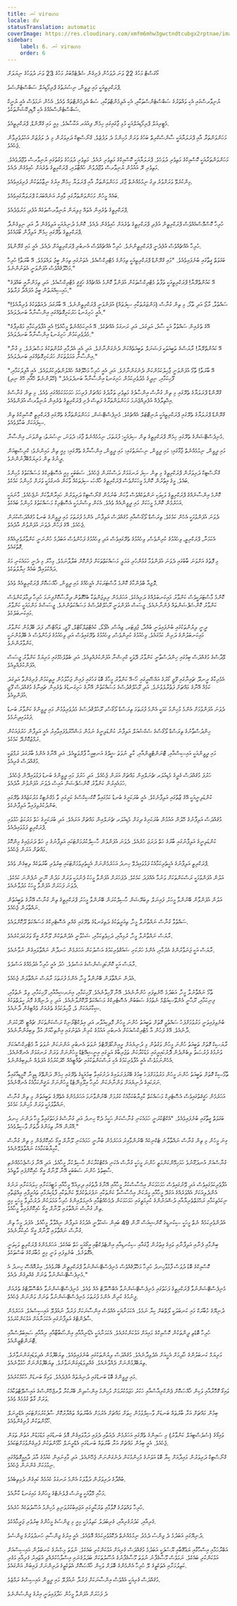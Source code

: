 ```yaml
---
title: ކަނ virഗോ
locale: dv
statusTranslation: automatic
coverImage: https://res.cloudinary.com/xmfm6mhw3gwctndtcubgx2rptnae/image/upload/v1741354450/small_cover_tratado_esoterico_de_astrologia_hermetica_6210a35442.webp
sidebar:
    label: 6. ކަނ virഗോ
    order: 6
---
```

އޯގަސްޓް މަހުގެ 22 ވަނަ ދުވަހުން ފެށިގެން ސެޕްޓެމްބަރު މަހުގެ 23 ވަނަ ދުވަހުގެ ނިޔަލަށް

ޕްރަކްރިތީއަކީ މައި ދީވީން، ނިސުރަތުގެ ޕްރިމޯޑިއަލް ސަބްސްޓެންސެވެ.

ޔުނިވާރސްގައި އެކި ވައްތަރުގެ ސަބްސްޓެންސްތަކާއި، އެކި އެލިމެންޓްތަކާއި، ސަބް އެލިމެންޓްތައް ވެއެވެ. އެހެން ނަމަވެސް އެއީ ޔުނީކް ސަބްސްޓެންސްއެއްގެ އެކި މޮޑިފިކޭޝަންތަކެވެ.

މެޓީރިއަލް ޕްރިމޯޑިއަލްއަކީ މުޅި ޖާގައިގައި ހިމެނޭ ޕިއުއަރ އަކާސާއެވެ. މިއީ މައި ގްރޭންޑް، ޕްރަކްރިތީއެވެ.

މަހަންވަންތަރާ އާއި ޕްރަލަޔާއަކީ ސާންސްކްރިތް ބަހުގެ ވަރަށް މުހިންމު ދެ ލަފުޒެވެ. ގްނޯސްޓިކް ދަރިވަރުން މި ދެ ލަފުޒަށް އަހުލުވެރިވާން ޖެހެއެވެ.

މަހަންވަންތަރާއަކީ ކޮސްމިކްގެ މަތިވެރި ދުވަހެވެ. ޕްރަލަޔާއަކީ ކޮސްމިކްގެ މަތިވެރި ރެއެވެ. މަތިވެރި ދުވަހުގެ ވަގުތުގައި ޔުނިވާރސް ވުޖޫދުވެއެވެ. މަތިވެރި ރޭ އައުމުން ޔުނިވާރސް ވުޖޫދުވުން ހުއްޓާލައި، ޕްރަކްރިތީގެ ތެރެއަށް ހުއިވެގެން ދެއެވެ.

މިންކުރެވޭ ވަރަށްވުރެ ދިގު ނިމުމެއްނެތް ޖާގަ، މަހަންވަންތަރާ އާއި ޕްރަލަޔާ ހިމެނޭ އިރުގެ ނިޒާމުތަކުން ފުރިފައިވެއެވެ.

ބައެއް މީހުން މަހަންވަންތަރާގައި ވާއިރު އަނެއްބަޔަކު ޕްރަލަޔާގައިވެއެވެ.

ޕްރަކްރިތީގެ ތެރެއިން އެތައް މިލިޔަން ޔުނިވާރސްތަކެއް އުފެދި މަރުވެދެއެވެ.

ހުރިހާ ކޮސްމޮސްއެއްވެސް ޕްރަކްރިތީން އުފެދި ޕްރަކްރިތީގެ ތެރެއަށް ހުއިވެގެން ދެއެވެ. ކޮންމެ ދުނިޔެއަކީ އަލިވެގެން ދާ އަދި ނިވިގެންދާ ޕްރަކްރިތީގެ ތެރޭގައި ހިމެނޭ އަލިފާން ބޯޅައެކެވެ.

ހުރިހާ އެއްޗެއްވެސް އުފެދެނީ ޕްރަކްރިތީންނެވެ. ހުރިހާ އެއްޗެއްވެސް އެނބުރި ޕްރަކްރިތީއަށް ދެއެވެ. އެއީ މައި ގްރޭންޑެވެ.

ބަގަވަތް ގީތާގައި ބުނެފައިވެއެވެ. "މައި ގްރޭންޑް ޕްރަކްރިތީއަކީ ތިމަންގެ މެޓްރިކްސްއެވެ. އެތަނުގައި ތިމަން ބީޖު ލައްވަމެވެ. އޭ ބާރަތާ! ހުރިހާ މަޚްލޫޤެއްވެސް އުފަންވަނީ އެތަނުންނެވެ."

"އޭ ކައުންތްރޭޔާ! ޕްރަކްރިތީއަކީ ތަފާތު މެޓްރިކްސްތަކުން އުފަންވާ ކޮންމެ އެއްޗެއްގެ ހަޤީޤީ މެޓްރިކްސްއެވެ. އަދި ތިމަންނާއީ ބައްޕަގެ ޙައިސިއްޔަތުން ބީޖު އުފައްދާ ފަރާތެވެ."

"ސައްތުވާ، ރާޖޯ އަދި ތާމޯ، މި ތިން ގުނާސް (މަންޒަރުތަކާއި ސިފަތައް) އުފަންވަނީ ޕްރަކްރިތީންނެވެ. އޭ ބާރުގަދަ ދެއަތްތަކުގެ ވެރިޔާއެވެ! އެއީ ހަށިގަނޑު ހަރުކަށިގޮތެއްގައި އިންސާނާއާ ބަނދެލައެވެ."

"އޭގެ ތެރެއިން ސައްތުވާ އަކީ ސާފު، އަލިގަދަ، އަދި ރަނގަޅު އެއްޗެކެވެ. އޭ އުނިކަމެއްނެތް މީހާއެވެ! އެއީ އުފާވެރިކަމާއި މަޢްރިފާގެ މެދުވެރިކަމުން ހަށިގަނޑު އިންސާނާއާ ބަނދެލައެވެ."

"އޭ ކައުންތްރޭޔާ! ރާޔަސްގެ ތަބީއަތަކީ ފަޝަނަލް ތަބީއަތެއްކަން ދެނެގަންނާށެވެ. އަދި އެއީ އެދުމާއި ގުޅުންތަކުގެ މަޞްދަރެވެ. މި ގުނާ އިންސާނާ ޢަމަލުތަކަށް ހަރުކަށިގޮތެއްގައި ބަނދެލައެވެ."

"އޭ ބާރަތާ! ތާމޯ އުފަންވަނީ ޖާހިލުކަމުންކަން ދެނެގަންނާށެވެ. އަދި އެއީ ހުރިހާ މަޚްލޫޤެއް ހެއްލުންތެރިކުރުވައެވެ. އެއީ ޣާފިލުކަމާއި، ފޫހިކަމާއި، ނިދީގެ މެދުވެރިކަމުން ހަށިގަނޑު އިންސާނާއާ ބަނދެލައެވެ." (ހޭލުންނެތް ހޭއާއި ހޭގެ ނިދި)

ގްރޭންޑް ޕްރަލަޔާގެ ތެރޭގައި މި ތިން ގުނާސް އިންޞާފުގެ މަތިވެރި ތަރާދުގެ މައްޗަށް ފުރިހަމަ ހަމަހަމަކަމެއްގައި ވެއެވެ. މި ތިން ގުނާސްގެ އިޚްތިލާފެއް އުފެދިއްޖެނަމަ މަހަންވަންތަރާގެ ފަތިސް ފެށި ޕްރަކްރިތީގެ ތެރެއިން ޔުނިވާރސް އުފަންވެއެވެ.

ގްރޭންޑް ޕްރަލަޔާގެ ތެރޭގައި ޕްރަކްރިތީއަކީ ޔުނިޓޮޓަލް އެއްޗެކެވެ. މެނިފެސްޓޭޝަން، މަހަންވަންތަރާގެ ތެރޭގައި ޕްރަކްރިތީ ކޮސްމިކްގެ ތިން ސިފައަކަށް ބަހާލެވެއެވެ.

މެނިފެސްޓޭޝަންގެ ތެރޭގައި ހިމެނޭ ޕްރަކްރިތީގެ ތިން ސިފައަކީ: ފުރަތަމަ، ނިމުމެއްނެތް ޖާގަ؛ ދެވަނަ، ނިސުރަތު؛ ތިންވަނަ، އިންސާނާ.

މައި ދީވީން، ނިމުމެއްނެތް ޖާގާގައި؛ މައި ދީވީން، ނިސުރަތުގައި؛ މައި ދީވީން، އިންސާނާގެ ތެރޭގައި؛ މިއީ ތިން މައިންނެވެ؛ ކްރިސްޓިއަން ދީނުގެ ތިން މަރިޔަމްބޭފާނުންނެވެ.

ގްނޯސްޓިކް ދަރިވަރުން ޕްރަކްރިތީގެ މި ތިން ސިފަ ރަނގަޅަށް ދަސްކުރަން ޖެހެއެވެ. ސަބަބަކީ މިއީ އެސޮޓެރިކްގެ މަސައްކަތުގެ މުހިންމު ބައެވެ. މީގެ އިތުރުން ކޮންމެ މީހަކަށްވެސް ޕްރަކްރިތީގެ ޚާއްޞަ ސިފަތަކެއް ވާކަން އެނގުމަކީ ވަރަށް މުހިންމު ކަމެކެވެ.

ކޮންމެ އިންސާނެއްގެ ޕްރަކްރިތީގެ ވަކިވަކި ނަންތަކެއްވެސް ވާކަން ބުނުމުން ގްނޯސްޓިކް ދަރިވަރުން ހައިރާންވާކަށް ނުޖެހެއެވެ. މާނައަކީ އަހަރެމެން ކޮންމެ މީހަކަށް މައި ދީވީންއެއް ވެއެވެ. އެކަން ވިސްނުމަކީ އެސޮޓެރިކް މަސައްކަތުގެ މުހިންމު ބައެކެވެ.

ދެވަނަ އުފަންވުމަކީ އެހެން ކަމެކެވެ. ތިރަސްޑް ލޯގޯސްއާއި މުޤައްދަސް އަލިފާނު، އެންމެ ފުރަތަމަ މައި ދީވީންގެ ބަނޑު މުޤައްދަސްކުރަން ޖެހެއެވެ. އޭގެ ފަހުން ދެވަނަ އުފަންވުން އާދެއެވެ.

އެކަމަނާ، ޕްރަކްރިތީ، ވިހެއުމުގެ ކުރިންވެސް، ވިހެއުމުގެ ތެރޭގައިވެސް އަދި ވިހެއުމުގެ ފަހުންވެސް އަބަދުމެ ހުންނަނީ ކަންވާރުވެރިއެއްގެ ގޮތުގައެވެ.

މި ފޮތުގެ އަށްވަނަ ބާބުގައި ދެވަނަ އުފަންވުމާ ގުޅުންހުރި ޢަމަލީ މަސައްކަތްތަކަށް ފުންކޮށް ބަލާލާނަމެވެ. މިހާރު މި ދެނީ ހަމައެކަނި މަގު ދައްކުވައިދޭ ބައެއް ޚިޔާލުތަކެވެ.

ލޮޖިއާ ބްލެންކާގެ ކޮންމެ މާސްޓަރަކަށް އެމީހެއްގެ މައި ދީވީން، ޚާއްޞަކޮށް ޕްރަކްރިތީއެއް ވެއެވެ.

ކޮންމެ މާސްޓަރަކީވެސް ކަންވާރު މައިކަނބަލެއްގެ ދަރިއެކެވެ. އަހަރެމެން ރިލިޖަންތަކާ ބެހޭގޮތުން ދިރާސާކޮށްފިނަމަ ހުރިހާ ދިމާލަކުންވެސް ކަންވާރު ކޮންސެޕްޝަންތައް ފެންނާނެއެވެ. ޖީސަސް އުފަންވަނީ ރޫޙުލްޤުދުސްގެ މަސައްކަތުންނެވެ. ޖީސަސްގެ މަންމައަކީ ކަންވާރު މައިކަނބަލެކެވެ.

ދީނީ ލިޔުންތަކުގައި ބުނެފައިވަނީ ބުއްދާ، ޖުޕިޓަރ، ޒިއުސް، އެޕޯލޯ، ކުއެޓްޒަލްކޯޓްލް، ފޫޖީ، ލައޯޓްސޭ، ފަދަ ބޭފުޅުން ކަންވާރު މައިކަނބަލުންގެ ދަރިން ކަމުގައެވެ. ވިހެއުމުގެ ކުރިންވެސް، ވިހެއުމުގެ ތެރޭގައިވެސް އަދި ވިހެއުމުގެ ފަހުންވެސް އެ ބޭފުޅުންނަކީ ކަންވާރުންނެވެ.

ވޭދާސްގެ މުޤައްދަސް ބިމުގައި ހިންދުސްތާނީ ކަންވާރު ދޭވަކީ ކްރިޝްނާ އުފަންކުރެއްވިއެވެ. އަދި ބެތްލެހެމްގައި މަރިޔަމް ކަންވާރު ޖީސަސް އުފަންކުރެއްވިއެވެ.

އެމެރިކާގެ ރީނދޫ ޗައިނާގައި ފޫޖީ ކޯރުގެ އައްސޭރީގައި ހޯ-އޭ ކަންވާރު މީހާގެ ބޮޑު ގަހުގައި ފައިން ޖަހާލުމުން ރީތިކަމުން ފުރިގެންވާ އަލިގަދަ ކަމެއް އޭނާގެ މައްޗަށް ފަތުރާލެވުނެވެ. އަދި ރޫޙުލްޤުދުސްގެ މަސައްކަތުން އޭނާގެ ހަށިގަނޑުގެ ތެރެއިން ޗައިނާގެ މުޤައްދަސް ފޫޖީ އުފަންވިއެވެ.

ދެވަނަ އުފަންވުމަށް އެންމެ މުހިންމު ކަމަކީ އެންމެ ފުރަތަމަ ތިރަސްޑް ލޯގޯސް، ރޫޙުލްޤުދުސްގެ މެދުވެރިވުމުން މައި ދީވީންގެ ކަންވާރު ބަނޑު ފަޅުވައިދިނުމެވެ.

ހިންދުސްތާނުގެ ތިރަސްޑް ލޯގޯސްގެ ސެކްޝުއަލް އަލިފާނު ކުންޑަލިނީގެ ނަމުން މަޝްހޫރުވެފައިވާއިރު އެއީ އަލިފާން ހަރުފައަކުން ރަމްޒުކޮށްދޭ ކަމެކެވެ.

މައި ދީވީންއަކީ އައިސިސްއާއި، ޓޮނަންޓްޒީންއާއި، ކާލީ ނުވަތަ ޝީވްގެ އަނބިމީހާ ޕާރްވަތީއެވެ. އަދި އޭނާގެ އެންމެ ބާރުގަދަ ރަމްޒަކީ މުޤައްދަސް ގެރިއެވެ.

ހަރުފަ މުޤައްދަސް ގެރީގެ މެޑިއުލަރ ޗެނަލްއިން މައްޗަށް އަރަން ޖެހެއެވެ. އަދި ހަރުފަ މައި ދީވީންގެ ބަނޑު ފަޅުވައިދޭން ޖެހެއެވެ. ހަމައެއިރުން ކަންވާރު ކޮންސެޕްޝަން އައިސް ދެވަނަ އުފަންވުން އާދެއެވެ.

ކުންޑަލިނީއަކީ އޭގެ ޒާތުގައި އަލިފާނެކެވެ. އެއީ ބުރަކަށީގެ ބުނޑު ކަމުގައިވާ ކޮކްސިކްސްގެ ކަށީގައި ވާ މެގްނެޓިކް މަރުކަޒެއްގެ ތެރޭގައި ބަންދުކުރެވިފައިވާ އަލިފާނެކެވެ.

މުޤައްދަސް އަލިފާނުގެ ހޭލުން އައުމުން ބުރަކަށިގެ ދިގަށް މެޑިއުލަރ ޗެނަލްއިން މައްޗަށް އަރައެވެ. އަދި ބުރަކަށީގެ ހަތް މަރުކަޒު ހުޅުވައި ޕްރަކްރިތީ ފަޅުވައިދެއެވެ.

ކުންޑަލިނީގެ އަލިފާނުގައި ބާރުގެ ހަތް ދަރަޖަ ހުރެއެވެ. ދެވަނަ އުފަންވުން ހާސިލްކުރުމަށްޓަކައި އަލިފާނުގެ މި ހަތް ދަރަޖައިގެ މިންކޮޅު މައްޗަށް އަރަން ޖެހެއެވެ.

ޕްރަކްރިތީ އަލިފާނުގެ އެހީތެރިކަމާއެކު ފަޅުވައިދެވޭ ހިނދު އަހަރެމެންނަށް އެހީތެރިވުމަށްޓަކައި ބިރުވެރި ބާރުތަކެއް ލިބިގެން ވެއެވެ.

އަލުން އުފަންވުމަކީ ރަސްކަންތަކަށް ވަނުމާ އެއްފަދަ ކަމެކެވެ. ދެފަހަރަށް އުފަންވާ މީހަކު ފެނުމަކީ ވަރަށް މަދުން ނޫނީ ނުފެންނަ ކަމެކެވެ. ދެވަނަ ފަހަރަށް އުފަންވާ މީހަކު މަދުވާނެއެވެ.

އަލުން އުފަންވާން ބޭނުންވާ މީހަކު، ފައިނަލް ލިބަރޭޝަން ހާސިލްކުރަން ބޭނުންވާ މީހަކު، ޕްރަކްރިތީގެ ތިން ގުނާސް އޭނާގެ ތަބީއަތުން ނައްތާލަން ޖެހެއެވެ.

ސައްތުވާ ގުނާސް ނައްތާނުލާ މީހާ، ތިއަރީތަކުގެ ދަތިގަނޑުގެ ތެރޭގައި ގެއްލި އެސޮޓެރިކްގެ މަސައްކަތް ދޫކޮށްލައެވެ.

ރާޔަސް ނައްތާނުލާ މީހާ، ރުޅިއާއި، ދަހިވެތިކަމާއި، ޝަހުވާނީ އެދުންތަކުން ލޫނާރް އީގޯ ވަރުގަދަކުރެއެވެ.

ރާޔަސް އަކީ ޖަނަވާރުންގެ އެދުމާއި، އެންމެ ހަރުކަށި ޝައުޤުވެރިކަމުގެ އަސްލުކަން އަހަރެމެން ހަނދާން ނައްތާލައިގެން ނުވާނެއެވެ.

ރާޔަސް އަކީ ކޮންކަޕިސެންސްގެ އަސްލެވެ. ޚުދު އެއީ ހުރިހާ އެދުމެއްގެ އަސްލެވެ.

އެދުން ނައްތާލަން ބޭނުންވާ މީހާ، އެންމެ ފުރަތަމަ ރާޔަސް ނައްތާލަން ޖެހެއެވެ.

ތާމޯ ނައްތާނުލާ މީހާ، އަބަދުމެ ހޭނެތިފައި ހުންނާނެއެވެ. އޭނާ ފޫހިވާނެއެވެ. ފޫހިކަމާއި، އިނަރޝިއާއާއި، ފޫހިކަމާއި، ވިލް ނެތުމާއި، ފިނިކަމާއި، ރޫޙާނީ އެންތޫސިއަޒްމް ނެތުމުގެ ސަބަބުން އެސޮޓެރިކްގެ މަސައްކަތް ދޫކޮށްލާނެއެވެ. އަދި މި ދުނިޔޭގެ މޮޔަ ހީލަތްތަކުގެ ޝިކާރައަކަށް ވެ، ޖާހިލުކަމުގެ ތެރެއަށް ވެއްޓިގެން ދާނެއެވެ.

ބުނެވިފައިވަނީ މަރުވުމަށްފަހު ސައްތުވީ ގޮތަށް ތަބީއަތު ހުންނަ މީހުން މޮލިކިއުލާރ އަދި އިލެކްޓްރޯނިކް ރަސްކަންތަކަށް ޗުއްޓީ ހޭދަކުރަން ދާނެއެވެ. އޭގެ ފަހުން އާ މެޓްރިކްސްއަކަށް އެނބުރި އައުމުގެ ކުރިން އެތަނުގައި އިންތިހާއަށް އުފާ ލިބިގަންނާނެއެވެ.

ރާޔަސިކް ގޮތަށް ތަބީއަތު ހުންނަ މީހުން ވަގުތުން މި ދުނިޔެއަށް ރީއިންކޯޕަރޭޓްވެ ނުވަތަ އެނބުރި އަންނަކަން ނުވަތަ އާ މެޓްރިކްސްއަކަށް ވަނުމުގެ ފުރުޞަތު ލިބެންދެން ދޮރުކައިރީގައި މަޑުކުރާކަން ތަޖުރިބާގެ އަލީގައި އިނީޝިއޭޓެޑް މީހުންނަށް ވަރަށް ރަނގަޅަށް އެނގޭނެއެވެ. އެހެންނަމަވެސް އެއީ އުފާވެރިކަމުގެ އެކި ރަސްކަންތަކުގައި ޗުއްޓީއެއް ހޭދަކުރުމުގެ އުފަލެއް ނުލިބިގެންނެވެ.

ތާމޯސިކް ގޮތަށް ތަބީއަތު ހުންނަ މީހުން މަރުވުމަށްފަހު ބިމުގެ ބޭރުފަށަލައިގެ ދަށުގައިވާ ބިމުއަޑީގެ ތެރޭގައި ހިމެނޭ ދަންތޭގެ ޑިވީނާ ކޮމީޑިއާގައިވާ ނަރަކައިގެ ދުނިޔެއަށް ވަންނާނެކަން ހުރިހާ އިލޫމިނޭޓެޑް މީހުންނަށް ޔަޤީންކަމާއެކު އެނގޭނެއެވެ.

އަހަރެމެން ހަޤީޤަތުގައިވެސް އެސޮޓެރިކް މަސައްކަތް ކާމިޔާބުކަމާއެކު ކުރުމަށް ބޭނުންވާނަމަ އަހަރެމެންގެ އެތެރޭގެ ތަބީއަތުން މި ތިން ގުނާސް ނައްތާލުމަކީ ވަރަށް މުހިންމު ކަމެކެވެ.

ބަގަވަތް ގީތާގައި ބުނެފައިވެއެވެ. "އެކްޓްކުރަނީ ހަމައެކަނި ގުނާސްކަން ޙަކީމު ދެކޭ ހިނދު އަދި ގުނާސްގެ ފަހަތުގައިވާ މީހާ ދަންނަ ހިނދު އޭރުން އޭނާ ތިމަންގެ ޛާތަށް ވާސިލްވެއެވެ."

ގިނަ މީހުން މި ތިން ގުނާސް ނައްތާލާނެ ޓެކްނިކެއް ބޭނުންވާއިރު އަހަރެމެން ބުނާނީ ހަމައެކަނި ލޫނާރް އީގޯ ހުއިކޮށްގެން މި ތިން ގުނާސް ކާމިޔާބުކަމާއެކު ނައްތާލެވޭނެއެވެ.

ގުނާސްއަށް އުނދަގޫނުވެ ހަމަހިމޭންކަންމަތީ ހުންނަ މީހަކީ ގުނާސް އެކަނި އެކްޓްކުރާކަން ހާސިލްކުރާ މީހާއެވެ. އަދި އޭނާ ފަސްޖެހުމެއްނެތި ސާބިތުވެ ހުންނަ ސަބަބަކީ އޭނާ ލޫނާރް އީގޯ ހުއިކޮށްފައި ވާތީއެވެ.

އުފާވެރިކަމުގައިވެސް އަދި ވޭނުގައިވެސް ހަމަހަމަކަން އިޙްސާސްކުރާ މީހާއާއި އޭނާގެ ޛާތުގައި ދިރިއުޅޭ މީހާއާއި މަޓީއަކަށާއި ހިލައަކަށާއި ރަނުގެ އެންދެލިއަކަށް އެއްވަރެއްގެ އަގުދޭ މީހާއާއި މީރުކަން އިޙްސާސްވާ ކަންތަކާއި ނަފުރަތުކުރެވޭ ކަންތަކާއި ފާޑުކިޔުމާއި ތައުރީފާއި ޢިއްޒަތާއި ނިކަމެތިކަމާއި ރަޙްމަތްތެރިޔާއާއި ދުޝްމަނުންގެ ކުރިމަތީގައި ހަމަހަމަކަން ދެމެހެއްޓުމާއި އެނިމަލްއިންގެ ހުރިހާ ޢަމަލަކުން ދުރުހެލިވާ މީހަކީ މިއީ ތިން ގުނާސް ނައްތާލައި ލޫނާރް އީގޯ ހުއިކޮށްފައިވާ މީހާއެވެ.

އެދުންވެރިކަމެއް ނެތް މީހަކީ ސިކުނޑީގެ ކޮންޝިއަސް ނޫން 49 ބައިން ޝަހުވާނީ އެދުމުގެ އަލިފާން ނިއްވާލާ މީހާއެވެ. އެފަދަ މީހާ ތިން ގުނާސް ނައްތާލައި ލޫނާރް އީގޯ ހުއިކުރާނެއެވެ.

ބިންމާއި ފެނާއި އަލިފާނާއި ވައިގެ އިތުރުން ޖާގައާއި ސިކުނޑިއާއި އިންޓެލެކްޓާއި އީގޯއަކީ ހަތް ބައެކެވެ. އަހަރެމެންގެ ޕްރަކްރިތީ ވަކިވަނީ އެގޮތަށެވެ. ބުނެވިފައި ވަނީ މިއީ މުބާރަކްގެ ބަސްތަކެވެ.

ކޮސްމިކްގެ ބޮޑު ދުވަސް ފާޅުވާހިނދު ހުރިހާ މަޚްލޫޤެއްވެސް މެނިފެސްޓޭޝަންނުވާ ޕްރަކްރިތީން ބޭރުވެއެވެ. އިރުއޮއްސޭ ހިނދު އެ މެނިފެސްޓޭޝަންނުވާ ތަނަށް ގެއްލިގެން ދެއެވެ."

މެނިފެސްޓޭޝަންނުވާ ޕްރަކްރިތީގެ ފަހަތުގައި މެނިފެސްޓޭޝަންނުވާ އެބްސޮލޫޓް އެއް ވެއެވެ. މެނިފެސްޓޭޝަންނުވާ އެބްސޮލޫޓްގެ ތެރެއަށް ފީނުމުގެ ކުރިން އެންމެ ފުރަތަމަ މެނިފެސްޓޭޝަންނުވާ ތަނަށް ވަންނަން ޖެހެއެވެ.

ދުނިޔޭގެ މުބާރަކް މައި ކަނބަލަކީ ލޯތްބަށް ކިޔާ ނަމެވެ. އެކަމަނާއަކީ އެއްވެސް އިންސާނަކަށް ފަރުދާ ނުއުފުލޭ އައިސިސްއެވެ. އަހަރެމެން ސާޕެންޓްގެ އަލިފާނުގައި އެކަމަނާއަށް އަޅުކަންކުރަމެވެ.

ހުރިހާ ބޮޑެތި ދީންތަކުން ކޮސްމިކްގެ މައިއަށް އަޅުކަންކުރެއެވެ. އެކަމަނާއަކީ އެޑޯނިއާއާއި އިންސޯބާޓާއާއި ރިއާއާއި ސައިބަލްސްއާއި ޓޮނަންޓްޒީންއެވެ.

މަރިޔަމް ކަނބަލުންގެ ޚާދިމަށް އެހީއަށް އެދެވިދާނެއެވެ. މުޤައްދަސް ލިޔުންތަކުގައި ބުނެފައިވެއެވެ. ތިޔަބޭފުޅުން އެދިވަޑައިގަންނަވާށެވެ. ތިޔަބޭފުޅުންނަށް ދެއްވާނެއެވެ. ގެއްލިވަޑައިގަންނަވާށެވެ. ތިޔަބޭފުޅުންނަށް ހުޅުވާނެއެވެ.

މައި ދީވީންގެ ބޮޑު ބަނޑުގައި ދުނިޔެތައް އުފެދެއެވެ. ވައިގޯ ބަނޑަށް ޙުކުމްކުރެއެވެ.

ވައިގޯ ގޮހޮރާއާއި ވަކިން ޚާއްޞަކޮށް ޕެންކްރިއާސްއާއި ހަކުރު ހަޖަމުކުރުމަށް މުހިންމު އިންސުލިން ބޭރުކުރާ ލާރޖްހޭންސްގެ އައިސްލޭޓްތަކާއެކު ވަރަށް ގާތް ގުޅުމެއް ވެއެވެ.

ބިމުން މައްޗަށް އަރާ ބާރުތައް ބަނޑަށް ވާސިލްވުމުން ހިތަށް މައްޗަށް އެރުމަށް އެބާރުތައް ތައްޔާރުކޮށް ސާފުކުރުމަށްޓަކައި އެޑްރީނަލް ހޯމޯންތަކުން ފުރިގެންވެއެވެ.

ވައިގޯގެ (ސެލެސްޓިއަލް ކަންވާރު) މި ސައިންގެ ތެރޭގައި އަހަރެމެން ދެއަތާއި ދެފައި ދަމާލައިގެން އޮވެ ބަނޑުގައި މަޑުމަޑުން އަތުން ތަޅަން ޖެހެއެވެ. އެއީ ބިމުން މައްޗަށް އަރާ ބާރުތައް ބަނޑުގައި އެޑްރީނަލް ހޯމޯންތަކުން ފުރިގެންވުމަށްޓަކައެވެ.

ގްނޯސްޓިކް ދަރިވަރުން މައިދާއަށް ކިޔާ ބޮޑު އަވަނުގެ މުހިންމުކަން ދެނެގަންނަން ޖެހޭނެއެވެ. އަދި މާގިނައިން ކެއުމުގެ އާދަ ދާއިމީގޮތެއްގައި ނިމުމަކަށް ގެންނަން ޖެހެއެވެ.

ބުއްދާގެ ދަރިވަރުން ދުވާލަކު އެންމެ ރަނގަޅު ކެއުމެއް ކައިގެން ދެމިތިބެއެވެ.

މަހާއި މޭވާއަކީ ވީނަސް ޕްލެނެޓްގެ މީހުންގެ މައިގަނޑު ކާނާއެވެ.

ހުރިހާ ވައްތަރުގެ ގޮވާމާއި ތަރުކާރީގައި އަޖައިބުކުރުވަނިވި މުހިންމު އުސޫލުތަކެއް ހުރެއެވެ.

ގެރިއާއި، ކަދުރުގެރިއާއި، ގެރިބަދަލު ކަތިލުމަކީ މިއީ މި ޖިންސުގެ މީހުންގެ ބިރުވެރި ޖަރީމާއެކެވެ.

ދުނިޔޭގައި އަބަދުމެ ދެ ޖިންސު ދެމެދު ނިމުމެއްނެތް ދެކޮޅުވެރިކަމެއް އޮވެއެވެ. އެއީ އިރުގެ ޖިންސާއި ހަނދުވަރުގެ ޖިންސެވެ.

އަބްރާހަމާއި އިސްހާގާއި ޔަޢުޤޫބާއި ޔޫސުފަކީ އަބަދުމެ މުޤައްދަސް ގެރިއަށް އަޅުކަންކުރި ބައެކެވެ. ނުވަތަ މިޞްރުގެ ކަނބަލުން އައިސިސްއަށް އަޅުކަންކުރި ބައެކެވެ. ނަމަވެސް މޫސާގެފާނު ނުވަތަ މޫސާގެފާނުގެ އުސޫލުތަކަށް ބަދަލުގެނައި އިސްލާޙުކުރެއްވި އުޒައިރު ގެރިއާއި ޅަގެރި ކަތިލުމަށާއި އެތަކެތީގެ ލޭ ހުރިހާ އެންމެންގެ ބޮލަށް ވަކިން ޚާއްޞަކޮށް އެތަކެތީގެ ދަރިންނަށް ފައިބަން އަންގައެވެ.

މުޤައްދަސް ގެރިއަކީ އެއްވެސް އިންސާނަކަށް ފަރުދާ ނުއުފުލޭ މައި ދީވީން އައިސިސްގެ ރަމްޒެވެ.

ދެ ފަހަރަށް އުފަންވާ މީހުން ހަދާފައިވަނީ އިރުގެ ޖިންސުންނެވެ
